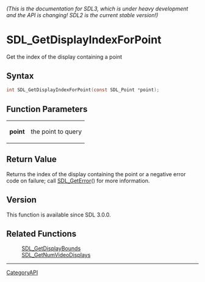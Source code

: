 ====== (This is the documentation for SDL3, which is under heavy development and the API is changing! SDL2 is the current stable version!) ======
= SDL_GetDisplayIndexForPoint =

Get the index of the display containing a point 

== Syntax ==

<syntaxhighlight lang='c'>
int SDL_GetDisplayIndexForPoint(const SDL_Point *point);
</syntaxhighlight>

== Function Parameters ==

{|
|'''point'''
|the point to query
|}

== Return Value ==

Returns the index of the display containing the point or a negative error
code on failure; call [[SDL_GetError]]() for more information.

== Version ==

This function is available since SDL 3.0.0.

== Related Functions ==

:[[SDL_GetDisplayBounds]]
:[[SDL_GetNumVideoDisplays]]

----
[[CategoryAPI]]


